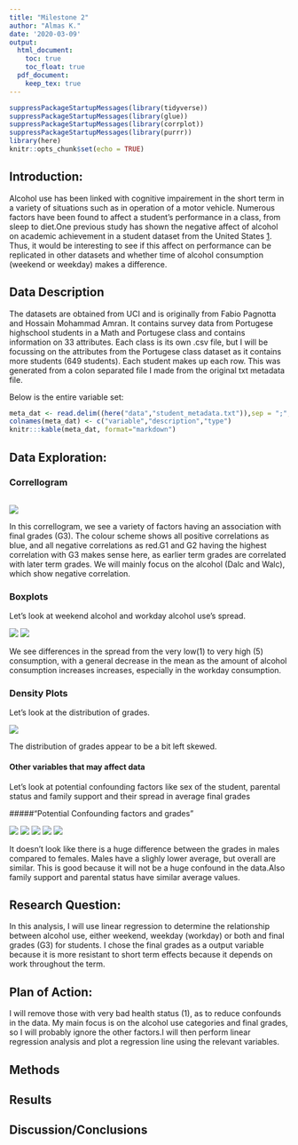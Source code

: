 ```yaml
---
title: "Milestone 2"
author: "Almas K."
date: '2020-03-09'
output:
  html_document:
    toc: true
    toc_float: true
  pdf_document:
    keep_tex: true
---
```


```r
suppressPackageStartupMessages(library(tidyverse))
suppressPackageStartupMessages(library(glue))
suppressPackageStartupMessages(library(corrplot))
suppressPackageStartupMessages(library(purrr))
library(here)
knitr::opts_chunk$set(echo = TRUE)
```

## Introduction:

Alcohol use has been linked with cognitive impairement in the short term in a variety of situations such as in operation of a motor vehicle. Numerous factors have been found to affect a student's performance in a class, from sleep to diet.One previous study has shown the negative affect of alcohol on academic achievement in a student dataset from the United States [1](https://www.ncbi.nlm.nih.gov/pmc/articles/PMC3026599/).  Thus, it would be interesting to see if this affect on performance can be replicated in other datasets and whether time of alcohol consumption (weekend or weekday) makes a difference. 
 
## Data Description
The datasets are obtained from UCI  and is originally from Fabio Pagnotta and Hossain Mohammad Amran. It contains survey data from Portugese highschool students in a Math and Portugese class and contains information on 33 attributes. Each class is its own .csv file, but I will be focussing on the attributes from the Portugese class dataset as it contains more students (649 students). Each student makes up each row. 
This was generated from a colon separated file I made from the original txt metadata file.

Below is the entire variable set:

```r
meta_dat <- read.delim((here("data","student_metadata.txt")),sep = ";", header=FALSE)
colnames(meta_dat) <- c("variable","description","type")
knitr:::kable(meta_dat, format="markdown")
```

## Data Exploration: 

### Correllogram

```r

```


![](here("images","Correllogram.png"))

In this correllogram, we see a variety of factors having an association with final grades (G3). The colour scheme shows all positive correlations as blue, and all negative correlations as red.G1 and G2 having the highest correlation with G3 makes sense here, as earlier term grades are correlated with later term grades. We will mainly focus on the alcohol (Dalc and Walc), which show negative correlation.

### Boxplots

Let's look at weekend alcohol and workday alcohol use's spread.

![](../../images/Final Grade vs Weekend Alcohol.png) ![](../../images/Final Grade vs Workday Alcohol.png)


We see differences in the spread from the very low(1) to very high (5) consumption, with a general decrease in the mean as the amount of alcohol consumption increases increases, especially in the workday consumption.

### Density Plots
Let's look at the distribution of grades.

![](../../images/density_plot_grades.png)


The distribution of grades appear to be a bit left skewed. 

#### Other variables that may affect data
Let's look at potential confounding factors like sex of the student, parental status and family support and their spread in average final grades

#####"Potential Confounding factors and grades"

![](../../images/Final Grade vs Sex.png) ![](../../images/Final Grade vs Maternal Education.png) 
![](../../images/Final Grade vs Parental status.png) ![](../../images/Final Grade vs Family Support.png) 
![](../../images/Final Grade vs Health.png) 


It doesn't look like there is a huge difference between the grades in males compared to females. Males have a slighly lower average, but overall are similar. This is good because it will not be a huge confound in the data.Also family support and parental status have similar average values. 

## Research Question:

In this analysis, I will use linear regression to determine the relationship between alcohol use, either weekend, weekday (workday) or both and final grades (G3) for students. I chose the final grades as a output variable because it is more resistant to short term effects because it depends on work throughout the term. 


## Plan of Action:

I will remove those with very bad health status (1), as to reduce confounds in the data. My main focus is on the alcohol use categories and final grades, so I will probably ignore the other factors.I will then perform linear regression analysis and plot 
a regression line using the relevant variables. 

## Methods


## Results

## Discussion/Conclusions
